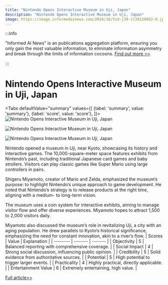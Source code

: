 ```yaml
---
title: "Nintendo Opens Interactive Museum in Uji, Japan"
description: "Nintendo Opens Interactive Museum in Uji, Japan"
image: https://image.informedainews.com/2024/10/Vid-j39-1728128662-0.jpg
---
```



:::info

"Informed AI News" is an publications aggregation platform, ensuring you only gain the most valuable information, to eliminate information asymmetry and break through the limits of information cocoons.  [Find out more >>](/)

:::

# Nintendo Opens Interactive Museum in Uji, Japan


<Tabs
	defaultValue="summary"
	values={[
	{label: 'summary', value: 'summary'},
	{label: 'score', value: 'score'},
]}>
<TabItem value="summary">
<img
  src="https://image.informedainews.com/2024/10/Vid-j39-1728128662-0.jpg"
  alt="Nintendo Opens Interactive Museum in Uji, Japan"
/>

<img
  src="https://image.informedainews.com/2024/10/Vid-1OM-1728128662-1.jpg"
  alt="Nintendo Opens Interactive Museum in Uji, Japan"
/>

<img
  src="https://image.informedainews.com/2024/10/Vid-RuD-1728128662-2.jpg"
  alt="Nintendo Opens Interactive Museum in Uji, Japan"
/>



Nintendo opened a museum in Uji, near Kyoto, showcasing its history and interactive games. The 10,000-square-meter space features exhibits from Nintendo’s past, including traditional Japanese card games and baby strollers. Visitors can play classic games like Super Mario using large controllers in pairs.

Shigeru Miyamoto, creator of Mario and Zelda, emphasized the museum’s purpose: to highlight Nintendo’s unique approach to game development. He noted that Nintendo’s strategy is to release products at the right time, aligning with a medium- to long-term vision.

The museum uses a coin system for interactive exhibits, aiming to manage visitor flow and offer diverse experiences. Miyamoto hopes to attract 1,500 to 2,000 visitors daily.

Miyamoto also discussed the museum’s role in revitalizing Uji, a city with an aging population. He drew parallels to Kyoto’s historical significance, emphasizing the need for constant innovation, akin to a river’s flow.
</TabItem>
<TabItem value="score">
	| Scores     | Value   | Explanation |
	| -------- | ------- | ------- |
	| Objectivity  | 5    | Balanced reporting with comprehensive coverage.    |
	| Social Impact | 4     | Strong social discussion, influencing public opinion.    |
	| Credibility    | 5    | Solid evidence from authoritative sources.    |
	| Potential    | 5    | High potential to trigger larger events.    |
	| Practicality    | 4    | Highly practical, directly applicable.    |
	| Entertainment Value    | 6    | Extremely entertaining, high value.    |
</TabItem>
</Tabs>

[Full article>>](https://asia.nikkei.com/Business/Media-Entertainment/Nintendo-Museum-opens-offering-unique-two-player-Mario-experience)

